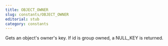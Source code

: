 ```yaml
---
title: OBJECT_OWNER
slug: constants/OBJECT_OWNER
editorial: stub
category: constants
---
```


<LSLConstant
	name="OBJECT_OWNER"
	type="integer"
	value="6"
/>

Gets an object's owner's key. If id is group owned, a NULL_KEY is returned.
